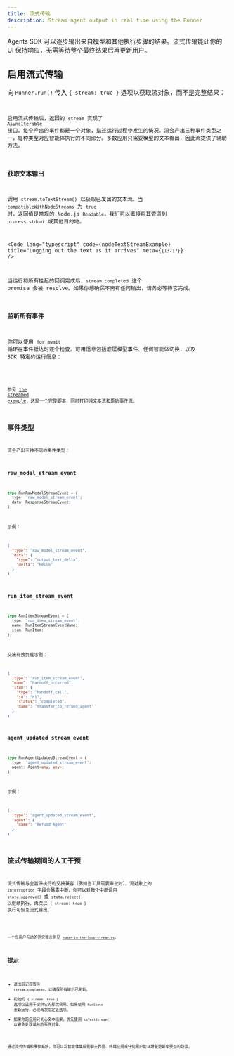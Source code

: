 ```yaml
---
title: 流式传输
description: Stream agent output in real time using the Runner
---
```



Agents SDK 可以逐步输出来自模型和其他执行步骤的结果。流式传输能让你的 UI 保持响应，无需等待整个最终结果后再更新用户。

## 启用流式传输

向 `Runner.run()` 传入 `{ stream: true }` 选项以获取流对象，而不是完整结果：

<Code
  lang="typescript"
  code={basicStreamingExample}
  title="Enabling streaming"
/>

启用流式传输后，返回的 `stream` 实现了 `AsyncIterable` 接口。每个产出的事件都是一个对象，描述运行过程中发生的情况。流会产出三种事件类型之一，每种类型对应智能体执行的不同部分。多数应用只需要模型的文本输出，因此流提供了辅助方法。

### 获取文本输出

调用 `stream.toTextStream()` 以获取已发出的文本流。当 `compatibleWithNodeStreams` 为 `true` 时，返回值是常规的 Node.js `Readable`。我们可以直接将其管道到 `process.stdout` 或其他目的地。

<Code
  lang="typescript"
  code={nodeTextStreamExample}
  title="Logging out the text as it arrives"
  meta={`{13-17}`}
/>

当运行和所有挂起的回调完成后，`stream.completed` 这个 promise 会被 resolve。如果你想确保不再有任何输出，请务必等待它完成。

### 监听所有事件

你可以使用 `for await` 循环在事件抵达时逐个检查。可用信息包括底层模型事件、任何智能体切换，以及 SDK 特定的运行信息：

<Code
  lang="typescript"
  code={handleAllEventsExample}
  title="Listening to all events"
/>

参见 [the streamed example](https://github.com/openai/openai-agents-js/tree/main/examples/agent-patterns/streamed.ts)，这是一个完整脚本，同时打印纯文本流和原始事件流。

## 事件类型

流会产出三种不同的事件类型：

### raw_model_stream_event

```ts
type RunRawModelStreamEvent = {
  type: 'raw_model_stream_event';
  data: ResponseStreamEvent;
};
```

示例：

```json
{
  "type": "raw_model_stream_event",
  "data": {
    "type": "output_text_delta",
    "delta": "Hello"
  }
}
```

### run_item_stream_event

```ts
type RunItemStreamEvent = {
  type: 'run_item_stream_event';
  name: RunItemStreamEventName;
  item: RunItem;
};
```

交接有效负载示例：

```json
{
  "type": "run_item_stream_event",
  "name": "handoff_occurred",
  "item": {
    "type": "handoff_call",
    "id": "h1",
    "status": "completed",
    "name": "transfer_to_refund_agent"
  }
}
```

### agent_updated_stream_event

```ts
type RunAgentUpdatedStreamEvent = {
  type: 'agent_updated_stream_event';
  agent: Agent<any, any>;
};
```

示例：

```json
{
  "type": "agent_updated_stream_event",
  "agent": {
    "name": "Refund Agent"
  }
}
```

## 流式传输期间的人工干预

流式传输与会暂停执行的交接兼容（例如当工具需要审批时）。流对象上的 `interruption` 字段会暴露中断，你可以对每个中断调用 `state.approve()` 或 `state.reject()` 以继续执行。再次以 `{ stream: true }` 执行可恢复流式输出。

<Code
  lang="typescript"
  code={streamedHITLExample}
  title="Handling human approval while streaming"
/>

一个与用户互动的更完整示例见
[`human-in-the-loop-stream.ts`](https://github.com/openai/openai-agents-js/tree/main/examples/agent-patterns/human-in-the-loop-stream.ts)。

## 提示

- 退出前记得等待 `stream.completed`，以确保所有输出已刷新。
- 初始的 `{ stream: true }` 选项仅适用于提供它的那次调用。如果使用 `RunState` 重新运行，必须再次指定该选项。
- 如果你的应用只关心文本结果，优先使用 `toTextStream()` 以避免处理单独的事件对象。

通过流式传输和事件系统，你可以将智能体集成到聊天界面、终端应用或任何用户能从增量更新中受益的场景。
